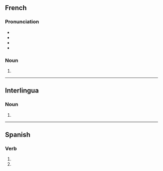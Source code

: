 ==French==

===Pronunciation===
* {{fr-IPA}}
* {{audio|fr|LL-Q150 (fra)-DenisdeShawi-roches.wav|Audio (CAN)}}
* {{rhymes|fr|ɔʃ}}
* {{homophones|fr|roche}}

===Noun===
{{head|fr|noun form|g=f}}

# {{plural of|fr|roche}}

----

==Interlingua==

===Noun===
{{head|ia|noun plural form}}

# {{plural of|ia|roc}}

----

==Spanish==

===Verb===
{{head|es|verb form}}

# {{es-verb form of|rochar|ending=-ar|mood=subjunctive|tense=present|number=s|person=2|formal=n}}
# {{es-verb form of|rochar|ending=-ar|mood=imperative|number=s|person=2|formal=n|sense=negative}}